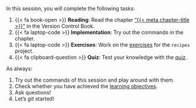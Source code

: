 In this session, you will complete the following tasks:

1. {{< fa book-open >}} **Reading**: Read the chapter ["{{< meta chapter-title >}}"]({{< meta chapter-title >}}) in the Version Control Book.
1. {{< fa laptop-code >}} **Implementation**: Try out the commands in the chapter.
1. {{< fa laptop-code >}} **Exercises**: Work on the [exercises](#exercises) for the `recipes` project.
1. {{< fa clipboard-question >}} **Quiz**: Test your knowledge with the [quiz]({{< meta quiz-url >}}).

As always:

1. Try out the commands of this session and play around with them.
1. Check whether you have achieved the [learning objectives](#learning-objectives).
1. Ask questions!
1. Let's *git* started!